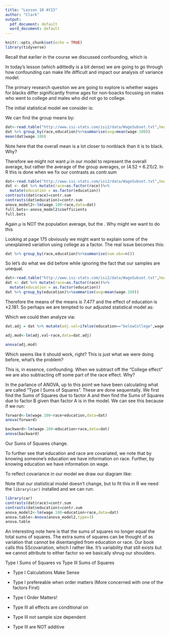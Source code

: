 ```yaml
---
title: "Lesson 10 AY23"
author: "Clark"
output:
  pdf_document: default
  word_document: default
---
```


```r
knitr::opts_chunk$set(echo = TRUE)
library(tidyverse)
```

Recall that earlier in the course we discussed confounding, which is

\vspace{1.5in}

In today's lesson (which adittedly is a bit dense) we are going to go through how confounding can make life difficult and impact our analysis of variance model.

The primary research quesiton we are going to explore is whether wages for blacks differ significantly fromw ages for non-boacks focusing on males who went to college and males who did not go to college.

The initial statistical model we consider is:

\vspace{1.in}

We can find the group means by:

```r
dat<-read.table("http://www.isi-stats.com/isi2/data/WageSubset.txt",header=T)
dat %>% group_by(race,education)%>%summarise(avg=mean(wage.100))
mean(dat$wage.100)
```

Note here that the overall mean is a lot closer to nonblack than it is to black.  Why?

\vspace{.4in}

Therefore we might not want $\mu$ in our model to represent the overall average, but rather the average of the group averages, or $(4.52+6.21)/2$.  In R this is done when we fix our contrasts as contr.sum
```r
dat<-read.table("http://www.isi-stats.com/isi2/data/WageSubset.txt",header=T)
dat <- dat %>% mutate(race=as.factor(race))%>%
  mutate(education = as.factor(education))
contrasts(dat$race)=contr.sum
contrasts(dat$education)=contr.sum
anova_model2<-lm(wage.100~race,data=dat)
full.bets<-anova_model2$coefficients
full.bets
```

Again $\mu$ is NOT the population average, but the \textbf{effect average}.  Why might we want to do this

\vspace{1.5in}

Looking at page 175 obviously we might want to explain some of the unexplained variation using college as a factor.  The real issue becomes this:

```r
dat %>% group_by(race,education)%>%summarise(num.obs=n())
```

So let's do what we did before while ignoring the fact that our samples are unequal.
```r

dat<-read.table("http://www.isi-stats.com/isi2/data/WageSubset.txt",header=T)
dat <- dat %>% mutate(race=as.factor(race))%>%
  mutate(education = as.factor(education))
dat %>% group_by(education)%>%summarise(avg=mean(wage.100))
```

Therefore the  means of the means is 7.477 and the effect of education is $\pm 2.181$.  So perhaps we are tempted to our adjusted statistical model as:


\vspace{.5in}


Which we could then analyze via:

```r
dat.adj = dat %>% mutate(adj.val=ifelse(education=="belowCollege",wage.100+2.181,wage.100-2.181))

adj.mod<-lm(adj.val~race,data=dat.adj)

anova(adj.mod)
```

Which seems like it should work, right?  This is just what we were doing before, what's the problem?

\vspace{1.in}

This is, in essence, confounding.  When we subtract off the "College effect" we are also subtracting off some part of the race effect.  Why?

\vspace{1.in}

In the parlance of ANOVA, up to this point we have been calculating what are called "Type I Sums of Squares".  These are done sequentally.  We first find the Sums of Squares due to factor A and then find the Sums of Squares due to factor B given than factor A is in the model.  We can see this because if we run:

```r
forward<-lm(wage.100~race+education,data=dat)
anova(forward)
```


```r
backward<-lm(wage.100~education+race,data=dat)
anova(backward)
```

Our Sums of Squares change.  \textbf{This is because the only time we are doing "Conditional Sums of Squares" is when our variable is the second variable in the model}

To further see that education and race are covariated, we note that by knowing someone's education we have information on race.  Further, by knowing education we have information on wage. 


\vspace{.5in}

To reflect covariance in our model we draw our diagram like:

\vspace{1.5in}

Note that our statistical model doesn't change, but to fit this in R we need the `library(car)` installed and we can run:
```r
library(car)
contrasts(dat$race)=contr.sum
contrasts(dat$education)=contr.sum
anova_model2<-lm(wage.100~education+race,data=dat)
anova.table<-Anova(anova_model2,type=3)
anova.table
```

An interesting note here is that the sums of squares no longer equal the total sums of squares.  The extra sums of squares can be thought of as variation that cannot be disentangled from education or race.  Our book calls this SScovariation, which I rather like.  It's variability that still exists but we cannot attribute to either factor so we basically shrug our shoulders.


\newpage

Type I Sums of Squares vs Type III Sums of Squares

- Type I Calculations Make Sense

\vspace{1.5in}

- Type I prefereable when order matters (More concerned with one of the factors First)

\vspace{1.5in}

- Type I Order Matters!

\vspace{.5in}

- Type III all effects are conditional on \textit{everything else in the model}

\vspace{1.in}

- Type III not sample size dependent

- Type III are NOT additive



